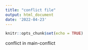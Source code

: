 ```yaml
---
title: "conflict file"
output: html_document
date: '2022-04-23'
---
```


```r
knitr::opts_chunk$set(echo = TRUE)
```

conflict in main-conflict


